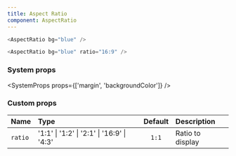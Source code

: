 ```yaml
---
title: Aspect Ratio
component: AspectRatio
---
```


```js live=true
<AspectRatio bg="blue" />
```

```js live=true
<AspectRatio bg="blue" ratio="16:9" />
```

### System props

<SystemProps props={['margin', 'backgroundColor']} />

### Custom props

| Name    | Type                                       | Default | Description      |
| :------ | :----------------------------------------- | :-----: | :--------------- |
| `ratio` | '1:1' \| '1:2' \| '2:1' \| '16:9' \| '4:3' |  `1:1`  | Ratio to display |

